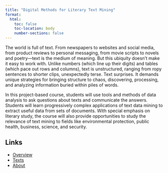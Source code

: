 ```yaml
---
title: "Digital Methods for Literary Text Mining"
format:
  html:
    toc: false
    toc-location: body
    number-sections: false
---
```


The world is full of text. From newspapers to websites and social media, from product reviews to personal messaging, from movie scripts to novels and poetry---text is the medium of meaning. But this ubiquity doesn't make it easy to work with. Unlike numbers (which line up their digits) and tables (which pace out rows and columns), text is unstructured, ranging from ropy sentences to shorter clips, unexpectedly terse. Text surprises. It demands unique strategies for bringing structure to chaos, discovering, processing, and analyzing information buried within piles of words.

In this project-based course, students will use tools and methods of data analysis to ask questions about texts and communicate the answers. Students will learn progressively complex applications of text data mining to extract useful data from sets of documents. With special emphasis on literary study, the course will also provide opportunities to study the relevance of text mining to fields like environmental protection, public health, business, science, and security.

## Links

<!-- -   [Syllabus](syllabus.qmd) -->

-   [Overview](overview.qmd)
-   [Texts](texts.qmd)
-   [About](about.qmd)
